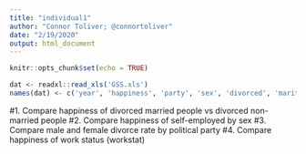 ```yaml
---
title: "individual1"
author: "Connor Toliver; @connortoliver"
date: "2/19/2020"
output: html_document
---
```


```r
knitr::opts_chunk$set(echo = TRUE)
```

```r
dat <- readxl::read_xls('GSS.xls')
names(dat) <- c('year', 'happiness', 'party', 'sex', 'divorced', 'marital', 'self-emp', 'workstat', 'id', 'ballot')


```

#1. Compare happiness of divorced married people vs divorced non-married people
#2. Compare happiness of self-employed by sex
#3. Compare male and female divorce rate by political party
#4. Compare happiness of work status (workstat)
